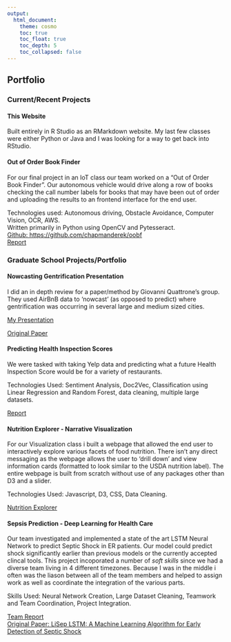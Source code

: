```yaml
---
output: 
  html_document: 
    theme: cosmo
    toc: true
    toc_float: true
    toc_depth: 5
    toc_collapsed: false
---
```


## Portfolio

### Current/Recent Projects

#### **This Website**

Built entirely in R Studio as an RMarkdown website.  My last few classes were either Python or Java and I was looking for a way to get back into RStudio.

#### **Out of Order Book Finder**

For our final project in an IoT class our team worked on a "Out of Order Book Finder".  Our autonomous vehicle would drive along a row of books checking the call number labels for books that may have been out of order and uploading the results to an frontend interface for the end user.

Technologies used: Autonomous driving, Obstacle Avoidance, Computer Vision, OCR, AWS.  
Written primarily in Python using OpenCV and Pytesseract.  
[Github: https://github.com/chapmanderek/oobf](https://github.com/chapmanderek/oobf)  
[Report](https://github.com/chapmanderek/oobf/blob/main/Team-Skynet_Final-Project_Report.pdf)  

### Graduate School Projects/Portfolio

#### **Nowcasting Gentrification Presentation**

I did an in depth review for a paper/method by Giovanni Quattrone's group.  They used AirBnB data to 'nowcast' (as opposed to predict) where gentrification was occurring in several large and medium sized cities.

[My Presentation](https://youtu.be/rYyU2fD6IXU)

[Original Paper](https://arxiv.org/abs/2101.05924)

#### **Predicting Health Inspection Scores**

We were tasked with taking Yelp data and predicting what a future Health Inspection Score would be for a variety of restaurants.

Technologies Used: Sentiment Analysis, Doc2Vec, Classification using Linear Regression and Random Forest, data cleaning, multiple large datasets.  

[Report](DerekC_Task_6_report.pdf)

#### **Nutrition Explorer - Narrative Visualization**

For our Visualization class i built a webpage that allowed the end user to interactively explore various facets of food nutrition.  There isn't any direct messaging as the webpage allows the user to 'drill down' and view information cards (formatted to look similar to the USDA nutrition label).  The entire webpage is built from scratch without use of any packages other than D3 and a slider.

Technologies Used: Javascript, D3, CSS, Data Cleaning.

[Nutrition Explorer](nutrition_explorer/index.html)

#### **Sepsis Prediction - Deep Learning for Health Care**

Our team investigated and implemented a state of the art LSTM Neural Network to predict Septic Shock in ER patients.  Our model could predict shock significantly earlier than previous models or the currently accepted clincal tools.  This project incoporated a number of *soft skills* since we had a diverse team living in 4 different timezones.  Because I was in the middle i often was the liason between all of the team members and helped to assign work as well as coordinate the integration of the various parts.

Skills Used:  Neural Network Creation, Large Dataset Cleaning, Teamwork and Team Coordination, Project Integration.

[Team Report](LiSEP_Report.pdf)  
[Original Paper: LiSep LSTM: A Machine Learning Algorithm for Early Detection of Septic Shock](https://www.nature.com/articles/s41598-019-51219-4)

